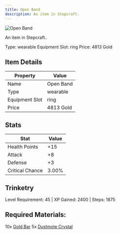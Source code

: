 ```yaml
---
title: Open Band
description: An item in Stepcraft.
---
```


<div className="flex items-start gap-6 mb-8">
  <div className="flex-shrink-0">
    <img src="/assets/resources/trinketry/rings/crescent_ring.png" alt="Open Band" className="w-24 h-24 border rounded-lg" />
  </div>
  <div className="flex-1">
    <div className="space-y-2">
      <p className="text-lg text-muted-foreground">An item in Stepcraft..</p>
      <div className="flex flex-wrap gap-4 text-sm">
        <span className="px-2 py-1 bg-green-100 dark:bg-green-900 rounded-md">
          Type: wearable
        </span>
        <span className="px-2 py-1 bg-purple-100 dark:bg-purple-900 rounded-md">
          Equipment Slot: ring
        </span>
        <span className="px-2 py-1 bg-yellow-100 dark:bg-yellow-900 rounded-md">
          Price: 4813 Gold
        </span>
      </div>
    </div>
  </div>
</div>

## Item Details
| Property | Value |
|----------|-------|
| Name | Open Band |
| Type | wearable |
| Equipment Slot | ring |
| Price | 4813 Gold |

## Stats
| Stat | Value |
|------|-------|
| Health Points | +15 |
| Attack | +8 |
| Defense | +3 |
| Critical Chance | 3.00% |

## Trinketry
Level Requirement: 45 | XP Gained: 2400 | Steps: 1875

## Required Materials:
10x [Gold Bar](/docs/resources/individual/gold_bar)
5x [Dustmote Crystal](/docs/resources/individual/dustmote_crystal)


